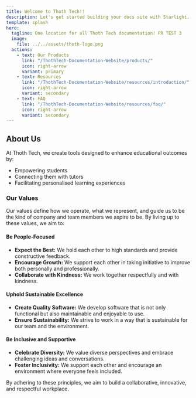 ```yaml
---
title: Welcome to Thoth Tech!!
description: Let's get started building your docs site with Starlight.
template: splash
hero:
  tagline: One location for all Thoth Tech documentation! PR TEST 3
  image:
    file: ../../assets/thoth-logo.png
  actions:
    - text: Our Products
      link: "/ThothTech-Documentation-Website/products/"
      icon: right-arrow
      variant: primary
    - text: Resources
      link: "/ThothTech-Documentation-Website/resources/introduction/"
      icon: right-arrow
      variant: secondary
    - text: FAQ
      link: "/ThothTech-Documentation-Website/resources/faq/"
      icon: right-arrow
      variant: secondary
---
```



## About Us

<Card title="Thoth Tech Mission">

At Thoth Tech, we create tools designed to enhance educational outcomes by:

- Empowering students
- Connecting them with tutors
- Facilitating personalised learning experiences

### Our Values

Our values define how we operate, what we represent, and guide us to be the kind of company and team
members we aspire to be. By living up to these values, we aim to:

#### Be People-Focused

- **Expect the Best:** We hold each other to high standards and provide constructive feedback.
- **Encourage Growth:** We support each other in taking initiative to improve both personally and
  professionally.
- **Collaborate with Kindness:** We work together respectfully and with kindness.

#### Uphold Sustainable Excellence

- **Create Quality Software:** We develop software that is not only functional but also maintainable
  and enjoyable to use.
- **Ensure Sustainability:** We strive to work in a way that is sustainable for our team and the
  environment.

#### Be Inclusive and Supportive

- **Celebrate Diversity:** We value diverse perspectives and embrace challenging ideas and
  conversations.
- **Foster Inclusivity:** We support each other and encourage an environment where everyone feels
  included.

By adhering to these principles, we aim to build a collaborative, innovative, and respectful
workplace.

</Card>

<LinkCard
  title="Site Introduction!"
  description="Get to know what this site is all about."
  href="/ThothTech-Documentation-Website/resources/introduction/"
/>
<LinkCard
  title="Onboarding Hub"
  description="Get started with Thoth Tech!"
  href="/ThothTech-Documentation-Website/resources/onboarding-hub/thothtech-onboarding-doc/"
/>
<LinkCard
  title="Documentation"
  description="Thoth Tech guides and templates."
  href="/ThothTech-Documentation-Website/resources/documenting-for-thoth-tech/"
/>
